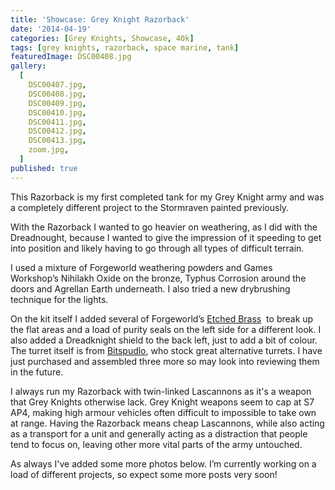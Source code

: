 ```yaml
---
title: 'Showcase: Grey Knight Razorback'
date: '2014-04-19'
categories: [Grey Knights, Showcase, 40k]
tags: [grey knights, razorback, space marine, tank]
featuredImage: DSC00408.jpg
gallery:
  [
    DSC00407.jpg,
    DSC00408.jpg,
    DSC00409.jpg,
    DSC00410.jpg,
    DSC00411.jpg,
    DSC00412.jpg,
    DSC00413.jpg,
    zoom.jpg,
  ]
published: true
---
```


This Razorback is my first completed tank for my Grey Knight army and was a completely different project to the Stormraven painted previously.

With the Razorback I wanted to go heavier on weathering, as I did with the Dreadnought, because I wanted to give the impression of it speeding to get into position and likely having to go through all types of difficult terrain.

I used a mixture of Forgeworld weathering powders and Games Workshop’s Nihilakh Oxide on the bronze, Typhus Corrosion around the doors and Agrellan Earth underneath. I also tried a new drybrushing technique for the lights.

On the kit itself I added several of Forgeworld’s [Etched Brass](http://www.forgeworld.co.uk/Warhammer-40000/Grey-Knights/ETCHED-BRASS-INQUISITION-AND-GREY-KNIGHTS.html)  to break up the flat areas and a load of purity seals on the left side for a different look. I also added a Dreadknight shield to the back left, just to add a bit of colour. The turret itself is from [Bitspudlo](http://web.archive.org/web/20140613143056/http://bitspudlo.com/), who stock great alternative turrets. I have just purchased and assembled three more so may look into reviewing them in the future.

I always run my Razorback with twin-linked Lascannons as it's a weapon that Grey Knights otherwise lack. Grey Knight weapons seem to cap at S7 AP4, making high armour vehicles often difficult to impossible to take own at range. Having the Razorback means cheap Lascannons, while also acting as a transport for a unit and generally acting as a distraction that people tend to focus on, leaving other more vital parts of the army untouched.

As always I've added some more photos below. I’m currently working on a load of different projects, so expect some more posts very soon!
